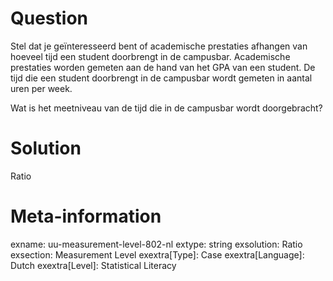 Question
========
  
Stel dat je geïnteresseerd bent of academische prestaties afhangen van hoeveel tijd een student doorbrengt in de campusbar. Academische prestaties worden gemeten aan de hand van het GPA van een student. De tijd die een student doorbrengt in de campusbar wordt gemeten in aantal uren per week.

Wat is het meetniveau van de tijd die in de campusbar wordt doorgebracht?

Solution
========
  
Ratio

Meta-information
================
exname: uu-measurement-level-802-nl
extype: string
exsolution: Ratio
exsection: Measurement Level
exextra[Type]: Case
exextra[Language]: Dutch
exextra[Level]: Statistical Literacy
